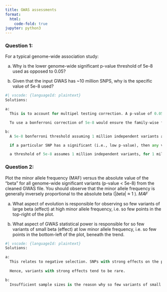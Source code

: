 ```yaml
---
title: GWAS assessments
format:
  html:
    code-fold: true
jupyter: python3
---
```





### Question 1:

For a typical genome-wide association study:

a. Why is the lower genome-wide significant p-value threshold of 5e-8 used as
opposed to 0.05?

b. Given that the input GWAS has ~10 million SNPS, why is the specific value of
5e-8 used?

```python
#| vscode: {languageId: plaintext}
Solutions:

a: 
  This is to account for multipel testing correction. A p-value of 0.05 would correspond to the probability of observing a test-statistic as extreme or more for a single tests. However, when running many tests, this would correspond to some false positive observed.

  To use a bonferroni correction of 5e-8 would ensure the family-wise false positive rate of roughly 0.05

b:
  A 5e-8 bonferroni threshold assuming 1 million independent variants are used instead of the 10 million tests because Bonferroni is correcting for independent tests.

  if a particular SNP has a significant (i.e., low p-value), then any variants in strong LD (say >0.8 R2) will also have a low p-value, but these are not independent tests.

  a threshold of 5e-8 assumes 1 million independent variants, for 1 million tests and is commonly used in the field
```

### Question 2:

Plot the minor allele frequency (MAF) versus the absolute value of the “beta” for all genome-wide significant variants (p-value < 5e-8) from the cleaned GWAS file. You should observe that the minor allele frequency is generally inversely proportional to
the absolute beta (|𝑏𝑒𝑡𝑎| ≈ 1 ). 𝑀𝐴𝐹

a. What aspect of evolution is responsible for observing so few variants of large beta (effect) at high minor allele frequency, i.e. so few points in the top-right of the plot.

b. What aspect of GWAS statistical power is responsible for so few variants of small beta (effect) at low minor allele frequency, i.e. so few points in the bottom-left of the plot, beneath the trend.

```python
#| vscode: {languageId: plaintext}
Solutions:

a: 
  This relates to negative selection. SNPs with strong effects on the phenotype are likely under stronger negative selective pressure, especially if the phenotype is a disease or a trait that is not favorable for mating/reproduction.
  
  Hence, variants with strong effects tend to be rare.

b:
  Insufficient sample sizes is the reason why so few variants of small effect size and relatively rare to be detected.
```

